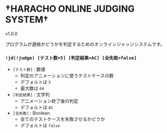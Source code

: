 
# †HARACHO ONLINE JUDGING SYSTEM†

<VersionBadge>v1.0.0</VersionBadge>

プログラムが適格かどうかを判定するためのオンラインジャッジシステムです。

### `!jd(!judge) [テスト数=5] [判定結果=AC] [全失敗=false]`

- `[テスト数]` : 数値
  - 判定のアニメーションに使うテストケースの数
  - デフォルトは `5`
  - 最大数は `64`
- `[判定結果]` : 文字列
  - アニメーション終了後の判定
  - デフォルトは `AC`
- `[全失敗]` : Boolean
  - 全てのテストケースを失敗させるかどうか
  - デフォルトは `false`
